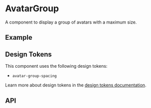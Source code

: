 
<Meta title="Docs/Components/Elements/AvatarGroup" />

# AvatarGroup
A component to display a group of avatars with a maximum size.

## Example
<Canvas sourceState="shown" of={AvatarGroupStories.Basic} />

## Design Tokens
This component uses the following design tokens:

- `avatar-group-spacing`

Learn more about design tokens in the [design tokens documentation](?path=/story/docs-design-tokens-getting-started--page).

## API
<ArgsTable of={AvatarGroup} />
